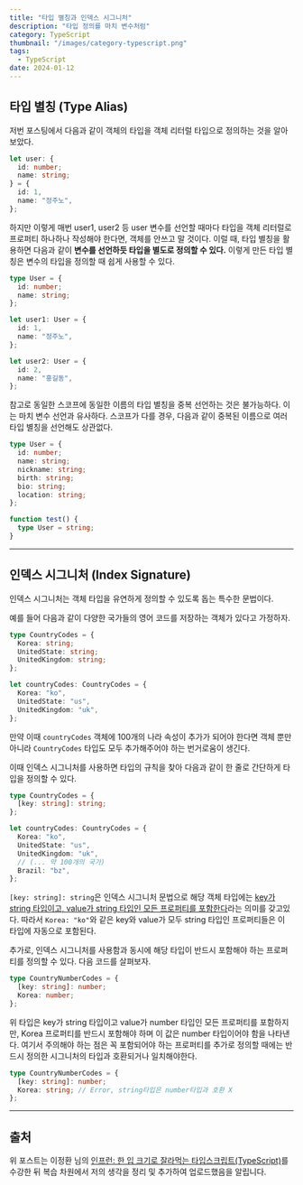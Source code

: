 ```yaml
---
title: "타입 별칭과 인덱스 시그니처"
description: "타입 정의를 마치 변수처럼"
category: TypeScript
thumbnail: "/images/category-typescript.png"
tags:
  - TypeScript
date: 2024-01-12
---
```


## 타입 별칭 (Type Alias)

저번 포스팅에서 다음과 같이 객체의 타입을 객체 리터럴 타입으로 정의하는 것을 알아보았다.

```ts
let user: {
  id: number;
  name: string;
} = {
  id: 1,
  name: "정주노",
};
```

하지만 이렇게 매번 user1, user2 등 user 변수를 선언할 때마다 타입을 객체 리터럴로 프로퍼티 하나하나 작성해야 한다면, 객체를 안쓰고 말 것이다. 이럴 때, 타입 별칭을 활용하면 다음과 같이 <b>변수를 선언하듯 타입을 별도로 정의할 수 있다.</b> 이렇게 만든 타입 별칭은 변수의 타입을 정의할 때 쉽게 사용할 수 있다.

```ts
type User = {
  id: number;
  name: string;
};

let user1: User = {
  id: 1,
  name: "정주노",
};

let user2: User = {
  id: 2,
  name: "홍길동",
};
```

참고로 동일한 스코프에 동일한 이름의 타입 별칭을 중복 선언하는 것은 불가능하다. 이는 마치 변수 선언과 유사하다. 스코프가 다를 경우, 다음과 같이 중복된 이름으로 여러 타입 별칭을 선언해도 상관없다.

```ts
type User = {
  id: number;
  name: string;
  nickname: string;
  birth: string;
  bio: string;
  location: string;
};

function test() {
  type User = string;
}
```

<hr />

## 인덱스 시그니처 (Index Signature)

인덱스 시그니처는 객체 타입을 유연하게 정의할 수 있도록 돕는 특수한 문법이다.

예를 들어 다음과 같이 다양한 국가들의 영어 코드를 저장하는 객체가 있다고 가정하자.

```ts
type CountryCodes = {
  Korea: string;
  UnitedState: string;
  UnitedKingdom: string;
};

let countryCodes: CountryCodes = {
  Korea: "ko",
  UnitedState: "us",
  UnitedKingdom: "uk",
};
```

만약 이때 `countryCodes` 객체에 100개의 나라 속성이 추가가 되어야 한다면 객체 뿐만 아니라 `CountryCodes` 타입도 모두 추가해주어야 하는 번거로움이 생긴다.

이때 인덱스 시그니처를 사용하면 타입의 규칙을 찾아 다음과 같이 한 줄로 간단하게 타입을 정의할 수 있다.

```ts
type CountryCodes = {
  [key: string]: string;
};

let countryCodes: CountryCodes = {
  Korea: "ko",
  UnitedState: "us",
  UnitedKingdom: "uk",
  // (... 약 100개의 국가)
  Brazil: "bz",
};
```

`[key: string]: string`은 인덱스 시그니처 문법으로 해당 객체 타입에는 <u>key가 string 타입이고, value가 string 타입인 모든 프로퍼티를 포함한다</u>라는 의미를 갖고있다. 따라서 `Korea: "ko"`와 같은 key와 value가 모두 string 타입인 프로퍼티들은 이 타입에 자동으로 포함된다.

추가로, 인덱스 시그니처를 사용함과 동시에 해당 타입이 반드시 포함해야 하는 프로퍼티를 정의할 수 있다. 다음 코드를 살펴보자.

```ts
type CountryNumberCodes = {
  [key: string]: number;
  Korea: number;
};
```

위 타입은 key가 string 타입이고 value가 number 타입인 모든 프로퍼티를 포함하지만, Korea 프로퍼티를 반드시 포함해야 하며 이 값은 number 타입이어야 함을 나타낸다. 여기서 주의해야 하는 점은 꼭 포함되어야 하는 프로퍼티를 추가로 정의할 때에는 반드시 정의한 시그니처의 타입과 호환되거나 일치해야한다.

```ts
type CountryNumberCodes = {
  [key: string]: number;
  Korea: string; // Error, string타입은 number타입과 호환 X
};
```

<hr />

## 출처

위 포스트는 이정환 님의 [인프런: 한 입 크기로 잘라먹는 타입스크립트(TypeScript)](https://www.inflearn.com/course/%ED%95%9C%EC%9E%85-%ED%81%AC%EA%B8%B0-%ED%83%80%EC%9E%85%EC%8A%A4%ED%81%AC%EB%A6%BD%ED%8A%B8/dashboard)를 수강한 뒤 복습 차원에서 저의 생각을 정리 및 추가하여 업로드했음을 알립니다.
